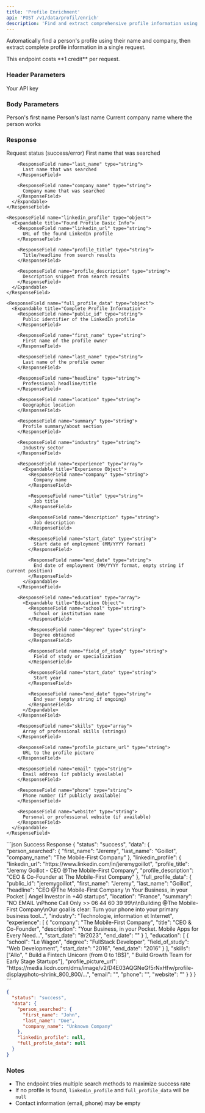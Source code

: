 ```yaml
---
title: 'Profile Enrichment'
api: 'POST /v1/data/profil/enrich'
description: 'Find and extract comprehensive profile information using name and company'
---
```


Automatically find a person's profile using their name and company, then extract complete profile information in a single request.

<Note>
  This endpoint costs **1 credit** per request.
</Note>

### Header Parameters

<ParamField header="x-api-key" type="string" required>
  Your API key
</ParamField>

### Body Parameters

<ParamField body="first_name" type="string" required>
  Person's first name
</ParamField>

<ParamField body="last_name" type="string" required>
  Person's last name
</ParamField>

<ParamField body="company_name" type="string" required>
  Current company name where the person works
</ParamField>

### Response

<ResponseField name="status" type="string">
  Request status (success/error)
</ResponseField>

<ResponseField name="data" type="object">
  <Expandable title="Properties">
    <ResponseField name="person_searched" type="object">
      <Expandable title="Search Criteria">
        <ResponseField name="first_name" type="string">
          First name that was searched
        </ResponseField>
        
        <ResponseField name="last_name" type="string">
          Last name that was searched
        </ResponseField>
        
        <ResponseField name="company_name" type="string">
          Company name that was searched
        </ResponseField>
      </Expandable>
    </ResponseField>
    
    <ResponseField name="linkedin_profile" type="object">
      <Expandable title="Found Profile Basic Info">
        <ResponseField name="linkedin_url" type="string">
          URL of the found LinkedIn profile
        </ResponseField>
        
        <ResponseField name="profile_title" type="string">
          Title/headline from search results
        </ResponseField>
        
        <ResponseField name="profile_description" type="string">
          Description snippet from search results
        </ResponseField>
      </Expandable>
    </ResponseField>
    
    <ResponseField name="full_profile_data" type="object">
      <Expandable title="Complete Profile Information">
        <ResponseField name="public_id" type="string">
          Public identifier of the LinkedIn profile
        </ResponseField>
        
        <ResponseField name="first_name" type="string">
          First name of the profile owner
        </ResponseField>
        
        <ResponseField name="last_name" type="string">
          Last name of the profile owner
        </ResponseField>
        
        <ResponseField name="headline" type="string">
          Professional headline/title
        </ResponseField>
        
        <ResponseField name="location" type="string">
          Geographic location
        </ResponseField>
        
        <ResponseField name="summary" type="string">
          Profile summary/about section
        </ResponseField>
        
        <ResponseField name="industry" type="string">
          Industry sector
        </ResponseField>
        
        <ResponseField name="experience" type="array">
          <Expandable title="Experience Object">
            <ResponseField name="company" type="string">
              Company name
            </ResponseField>
            
            <ResponseField name="title" type="string">
              Job title
            </ResponseField>
            
            <ResponseField name="description" type="string">
              Job description
            </ResponseField>
            
            <ResponseField name="start_date" type="string">
              Start date of employment (MM/YYYY format)
            </ResponseField>
            
            <ResponseField name="end_date" type="string">
              End date of employment (MM/YYYY format, empty string if current position)
            </ResponseField>
          </Expandable>
        </ResponseField>
        
        <ResponseField name="education" type="array">
          <Expandable title="Education Object">
            <ResponseField name="school" type="string">
              School or institution name
            </ResponseField>
            
            <ResponseField name="degree" type="string">
              Degree obtained
            </ResponseField>
            
            <ResponseField name="field_of_study" type="string">
              Field of study or specialization
            </ResponseField>
            
            <ResponseField name="start_date" type="string">
              Start year
            </ResponseField>
            
            <ResponseField name="end_date" type="string">
              End year (empty string if ongoing)
            </ResponseField>
          </Expandable>
        </ResponseField>
        
        <ResponseField name="skills" type="array">
          Array of professional skills (strings)
        </ResponseField>
        
        <ResponseField name="profile_picture_url" type="string">
          URL to the profile picture
        </ResponseField>
        
        <ResponseField name="email" type="string">
          Email address (if publicly available)
        </ResponseField>
        
        <ResponseField name="phone" type="string">
          Phone number (if publicly available)
        </ResponseField>
        
        <ResponseField name="website" type="string">
          Personal or professional website (if available)
        </ResponseField>
      </Expandable>
    </ResponseField>
  </Expandable>
</ResponseField>

<ResponseExample>
```json Success Response
{
  "status": "success",
  "data": {
    "person_searched": {
      "first_name": "Jeremy",
      "last_name": "Goillot",
      "company_name": "The Mobile-First Company"
    },
    "linkedin_profile": {
      "linkedin_url": "https://www.linkedin.com/in/jeremygoillot",
      "profile_title": "Jeremy Goillot - CEO @The Mobile-First Company",
      "profile_description": "CEO & Co-Founder at The Mobile-First Company"
    },
    "full_profile_data": {
      "public_id": "jeremygoillot",
      "first_name": "Jeremy",
      "last_name": "Goillot",
      "headline": "CEO @The Mobile-First Company \n Your Business, in your Pocket |  Angel Investor in +40 startups",
      "location": "France",
      "summary": "NO EMAIL \nPhone Call Only >> 06 44 60 39 99\n\nBuilding @The Mobile-First Company\nOur goal is clear: Turn your phone into your primary business tool...",
      "industry": "Technologie, information et Internet",
      "experience": [
        {
          "company": "The Mobile-First Company",
          "title": "CEO & Co-Founder",
          "description": "Your Business, in your Pocket. Mobile Apps for Every Need...",
          "start_date": "9/2023",
          "end_date": ""
        }
      ],
      "education": [
        {
          "school": "Le Wagon",
          "degree": "FullStack Developer",
          "field_of_study": "Web Development",
          "start_date": "2016",
          "end_date": "2016"
        }
      ],
      "skills": ["Allo", " Build a Fintech Unicorn (from 0 to 1B$)", " Build Growth Team for Early Stage Startups"],
      "profile_picture_url": "https://media.licdn.com/dms/image/v2/D4E03AQGNeGf5rNxHfw/profile-displayphoto-shrink_800_800/...",
      "email": "",
      "phone": "",
      "website": ""
    }
  }
}
```

```json Profile Not Found
{
  "status": "success",
  "data": {
    "person_searched": {
      "first_name": "John",
      "last_name": "Doe",
      "company_name": "Unknown Company"
    },
    "linkedin_profile": null,
    "full_profile_data": null
  }
}
```
</ResponseExample>

### Notes
- The endpoint tries multiple search methods to maximize success rate
- If no profile is found, `linkedin_profile` and `full_profile_data` will be `null`
- Contact information (email, phone) may be empty
